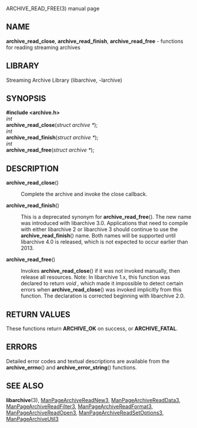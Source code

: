 ARCHIVE_READ_FREE(3) manual page 
== NAME == 
'''archive_read_close''', 
'''archive_read_finish''', 
'''archive_read_free''' 
- functions for reading streaming archives 
== LIBRARY == 
Streaming Archive Library (libarchive, -larchive) 
== SYNOPSIS == 
'''<nowiki>#include <archive.h></nowiki>''' 
<br> 
''int'' 
<br> 
'''archive_read_close'''(''struct archive *''); 
<br> 
''int'' 
<br> 
'''archive_read_finish'''(''struct archive *''); 
<br> 
''int'' 
<br> 
'''archive_read_free'''(''struct archive *''); 
== DESCRIPTION == 
<dl> 
<dt>'''archive_read_close'''()</dt><dd> 
Complete the archive and invoke the close callback. 
</dd><dt>'''archive_read_finish'''()</dt><dd> 
This is a deprecated synonym for 
'''archive_read_free'''(). 
The new name was introduced with libarchive 3.0. 
Applications that need to compile with either libarchive 2 
or libarchive 3 should continue to use the 
'''archive_read_finish'''() 
name. 
Both names will be supported until libarchive 4.0 is 
released, which is not expected to occur earlier 
than 2013. 
</dd><dt>'''archive_read_free'''()</dt><dd> 
Invokes 
'''archive_read_close'''() 
if it was not invoked manually, then release all resources. 
Note: In libarchive 1.x, this function was declared to return 
''void ,'' 
which made it impossible to detect certain errors when 
'''archive_read_close'''() 
was invoked implicitly from this function. 
The declaration is corrected beginning with libarchive 2.0. 
</dd></dl> 
== RETURN VALUES == 
These functions return 
'''ARCHIVE_OK''' 
on success, or 
'''ARCHIVE_FATAL'''. 
== ERRORS == 
Detailed error codes and textual descriptions are available from the 
'''archive_errno'''() 
and 
'''archive_error_string'''() 
functions. 
== SEE ALSO == 
'''libarchive'''(3), 
[[ManPageArchiveReadNew3]], 
[[ManPageArchiveReadData3]], 
[[ManPageArchiveReadFilter3]], 
[[ManPageArchiveReadFormat3]], 
[[ManPageArchiveReadOpen3]], 
[[ManPageArchiveReadSetOptions3]], 
[[ManPageArchiveUtil3]] 
